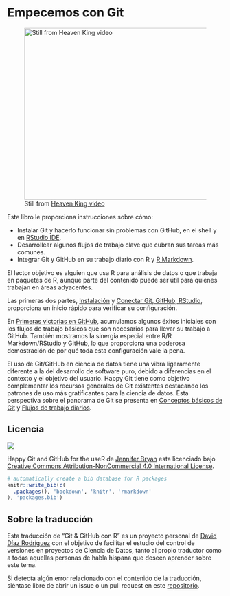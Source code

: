# Empecemos con Git {.unnumbered}

![Still from <a href="https://www.youtube.com/watch?v=uBWrpVrazzA">Heaven King video</a>](img/watch-me-diff-watch-me-rebase-smaller.png){width="669" height="400" fig-alt="Cover image"}

Este libro le proporciona instrucciones sobre cómo:

-   Instalar Git y hacerlo funcionar sin problemas con GitHub, en el shell y en [RStudio IDE](https://www.rstudio.com/products/rstudio/).
-   Desarrollear algunos flujos de trabajo clave que cubran sus tareas más comunes.
-   Integrar Git y GitHub en su trabajo diario con R y [R Markdown](https://rmarkdown.rstudio.com).

El lector objetivo es alguien que usa R para análisis de datos o que trabaja en paquetes de R, aunque parte del contenido puede ser útil para quienes trabajan en áreas adyacentes.

Las primeras dos partes, [Instalación](#sec-install-intro) y [Conectar Git, GitHub, RStudio](#sec-connect-intro), proporciona un inicio rápido para verificar su configuración.

En [Primeras victorias en GitHub](#sec-usage-intro), acumulamos algunos éxitos iniciales con los flujos de trabajo básicos que son necesarios para llevar su trabajo a GitHub. También mostramos la sinergia especial entre R/R Markdown/RStudio y GitHub, lo que proporciona una poderosa demostración de por qué toda esta configuración vale la pena.

El uso de Git/GitHub en ciencia de datos tiene una vibra ligeramente diferente a la del desarrollo de software puro, debido a diferencias en el contexto y el objetivo del usuario. Happy Git tiene como objetivo complementar los recursos generales de Git existentes destacando los patrones de uso más gratificantes para la ciencia de datos. Esta perspectiva sobre el panorama de Git se presenta en [Conceptos básicos de Git](#sec-git-intro) y [Flujos de trabajo diarios](#sec-workflows-intro).

## Licencia

[![](https://i.creativecommons.org/l/by-nc/4.0/88x31.png)](http://creativecommons.org/licenses/by-nc/4.0/)

[Happy Git and GitHub for the useR]{xmlns:dct="http://purl.org/dc/terms/" property="dct:title"} de <a xmlns:cc="http://creativecommons.org/ns#" href="https://github.com/jennybc/happy-git-with-r" property="cc:attributionName" rel="cc:attributionURL">Jennifer Bryan</a> esta licenciado bajo <a rel="license" href="http://creativecommons.org/licenses/by-nc/4.0/">Creative Commons Attribution-NonCommercial 4.0 International License</a>.

```r
# automatically create a bib database for R packages
knitr::write_bib(c(
  .packages(), 'bookdown', 'knitr', 'rmarkdown'
), 'packages.bib')
```

## Sobre la traducción

Esta traducción de "Git & GitHub con R" es un proyecto personal de [David Díaz Rodríguez](https://github.com/davidrsch) con el objetivo de facilitar el estudio del control de versiones en proyectos de Ciencia de Datos, tanto al propio traductor como a todas aquellas personas de habla hispana que deseen aprender sobre este tema.

Si detecta algún error relacionado con el contenido de la traducción, siéntase libre de abrir un issue o un pull request en este [repositorio](https://github.com/davidrsch/hg-gh4res).
